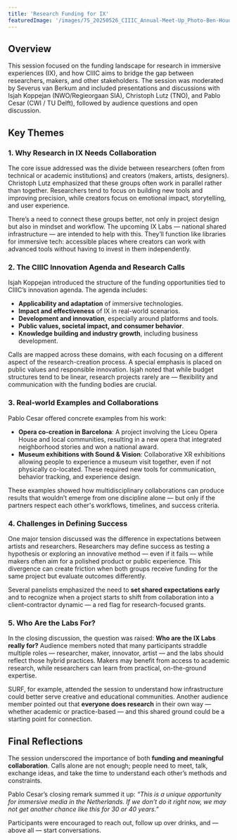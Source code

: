 ```yaml
---
title: 'Research Funding for IX'
featuredImage: '/images/75_20250526_CIIIC_Annual-Meet-Up_Photo-Ben-Houdijk_lr_2075.jpeg'
---
```


## Overview

This session focused on the funding landscape for research in immersive experiences (IX), and how CIIIC aims to bridge the gap between researchers, makers, and other stakeholders. The session was moderated by Severus van Berkum and included presentations and discussions with Isjah Koppejan (NWO/Regieorgaan SIA), Christoph Lutz (TNO), and Pablo Cesar (CWI / TU Delft), followed by audience questions and open discussion.

## Key Themes

### 1. Why Research in IX Needs Collaboration

The core issue addressed was the divide between researchers (often from technical or academic institutions) and creators (makers, artists, designers). Christoph Lutz emphasized that these groups often work in parallel rather than together. Researchers tend to focus on building new tools and improving precision, while creators focus on emotional impact, storytelling, and user experience.

There’s a need to connect these groups better, not only in project design but also in mindset and workflow. The upcoming IX Labs — national shared infrastructure — are intended to help with this. They’ll function like libraries for immersive tech: accessible places where creators can work with advanced tools without having to invest in them independently.

### 2. The CIIIC Innovation Agenda and Research Calls

Isjah Koppejan introduced the structure of the funding opportunities tied to CIIIC’s innovation agenda. The agenda includes:

- **Applicability and adaptation** of immersive technologies.
- **Impact and effectiveness** of IX in real-world scenarios.
- **Development and innovation**, especially around platforms and tools.
- **Public values, societal impact, and consumer behavior**.
- **Knowledge building and industry growth**, including business development.

Calls are mapped across these domains, with each focusing on a different aspect of the research-creation process. A special emphasis is placed on public values and responsible innovation. Isjah noted that while budget structures tend to be linear, research projects rarely are — flexibility and communication with the funding bodies are crucial.

### 3. Real-world Examples and Collaborations

Pablo Cesar offered concrete examples from his work:

- **Opera co-creation in Barcelona**: A project involving the Liceu Opera House and local communities, resulting in a new opera that integrated neighborhood stories and won a national award.
- **Museum exhibitions with Sound & Vision**: Collaborative XR exhibitions allowing people to experience a museum visit together, even if not physically co-located. These required new tools for communication, behavior tracking, and experience design.

These examples showed how multidisciplinary collaborations can produce results that wouldn’t emerge from one discipline alone — but only if the partners respect each other's workflows, timelines, and success criteria.

### 4. Challenges in Defining Success

One major tension discussed was the difference in expectations between artists and researchers. Researchers may define success as testing a hypothesis or exploring an innovative method — even if it fails — while makers often aim for a polished product or public experience. This divergence can create friction when both groups receive funding for the same project but evaluate outcomes differently.

Several panelists emphasized the need to **set shared expectations early** and to recognize when a project starts to shift from collaboration into a client-contractor dynamic — a red flag for research-focused grants.

### 5. Who Are the Labs For?

In the closing discussion, the question was raised: **Who are the IX Labs really for?** Audience members noted that many participants straddle multiple roles — researcher, maker, innovator, artist — and the labs should reflect those hybrid practices. Makers may benefit from access to academic research, while researchers can learn from practical, on-the-ground expertise.

SURF, for example, attended the session to understand how infrastructure could better serve creative and educational communities. Another audience member pointed out that **everyone does research** in their own way — whether academic or practice-based — and this shared ground could be a starting point for connection.

## Final Reflections

The session underscored the importance of both **funding and meaningful collaboration**. Calls alone are not enough; people need to meet, talk, exchange ideas, and take the time to understand each other’s methods and constraints.

Pablo Cesar’s closing remark summed it up: _“This is a unique opportunity for immersive media in the Netherlands. If we don’t do it right now, we may not get another chance like this for 30 or 40 years.”_

Participants were encouraged to reach out, follow up over drinks, and — above all — start conversations.
